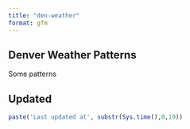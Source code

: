 ```yaml
---
title: "den-weather"
format: gfm
---
```


## Denver Weather Patterns
Some patterns

## Updated

```r
paste('Last updated at', substr(Sys.time(),0,19))
```

